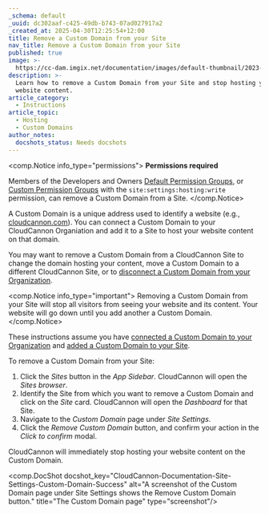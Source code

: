 ```yaml
---
_schema: default
_uuid: dc302aaf-c425-49db-b743-07ad027917a2
_created_at: 2025-04-30T12:25:54+12:00
title: Remove a Custom Domain from your Site
nav_title: Remove a Custom Domain from your Site
published: true
image: >-
  https://cc-dam.imgix.net/documentation/images/default-thumbnail/2023-Q4/CloudCannon-Documentation-Thumbnail.png
description: >-
  Learn how to remove a Custom Domain from your Site and stop hosting your
  website content.
article_category:
  - Instructions
article_topic:
  - Hosting
  - Custom Domains
author_notes:
  docshots_status: Needs docshots
---
```

<comp.Notice info_type="permissions">
  **Permissions required**

  Members of the Developers and Owners [Default Permission Groups](/documentation/articles/what-are-default-permission-groups/), or [Custom Permission Groups](/documentation/articles/what-are-custom-permission-groups/) with the `site:settings:hosting:write` permission, can remove a Custom Domain from a Site.
</comp.Notice>

A Custom Domain is a unique address used to identify a website (e.g., [cloudcannon.com](https://cloudcannon.com/)). You can connect a Custom Domain to your CloudCannon Organiation and add it to a Site to host your website content on that domain.

You may want to remove a Custom Domain from a CloudCannon Site to change the domain hosting your content, move a Custom Domain to a different CloudCannon Site, or to [disconnect a Custom Domain from your Organization](/documentation/articles/disconnect-a-custom-domain-from-your-organization/).

<comp.Notice info_type="important">
  Removing a Custom Domain from your Site will stop all visitors from seeing your website and its content. Your website will go down until you add another a Custom Domain.
</comp.Notice>

These instructions assume you have [connected a Custom Domain to your Organization](/documentation/articles/connect-a-custom-domain-to-your-organization/) and [added a Custom Domain to your Site](/documentation/articles/add-a-custom-domain-to-your-site/).

To remove a Custom Domain from your Site:

1. Click the *Sites* button in the *App Sidebar*. CloudCannon will open the *Sites browser*.
2. Identify the Site from which you want to remove a Custom Domain and click on the *Site* card. CloudCannon will open the *Dashboard* for that Site.
3. Navigate to the *Custom Domain* page under *Site Settings*.
4. Click the *Remove Custom Domain* button, and confirm your action in the *Click to confirm* modal.

CloudCannon will immediately stop hosting your website content on the Custom Domain.

<comp.DocShot docshot_key="CloudCannon-Documentation-Site-Settings-Custom-Domain-Success" alt="A screenshot of the Custom Domain page under Site Settings shows the Remove Custom Domain button." title="The Custom Domain page" type="screenshot"/>